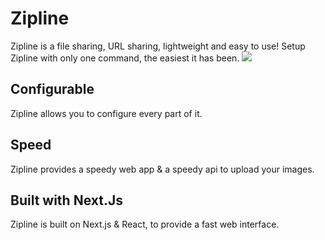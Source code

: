 
# Zipline
Zipline is a file sharing, URL sharing, lightweight and easy to use! Setup Zipline with only one command, the easiest it has been.
<Image src={preview} height={983} width={1920} placeholder='blur'/>

## Configurable  
Zipline allows you to configure every part of it.    

## Speed 
Zipline provides a speedy web app & a speedy api to upload your images.    

## Built with Next.Js
Zipline is built on Next.js & React, to provide a fast web interface.
